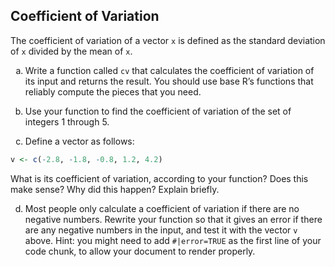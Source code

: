 ## Coefficient of Variation

 The coefficient of variation of a vector `x` is defined as the standard deviation of `x` divided by the mean of `x`. 



(a) Write a function called `cv` that calculates the coefficient of variation of its input and returns the result. You should use base R's functions that reliably compute the pieces that you need.



(b) Use your function to find the coefficient of variation of the set of integers 1 through 5.




(c) Define a vector as follows:

```r
v <- c(-2.8, -1.8, -0.8, 1.2, 4.2)
```

What is its coefficient of variation, according to your function? Does this make sense? Why did this happen? Explain briefly.



(d) Most people only calculate a coefficient of variation if there are no negative numbers. Rewrite your function so that it gives an error if there are any negative numbers in the input, and test it with the vector `v` above. Hint: you might need to add `#|error=TRUE` as the first line of your code chunk, to allow your document to render properly.





